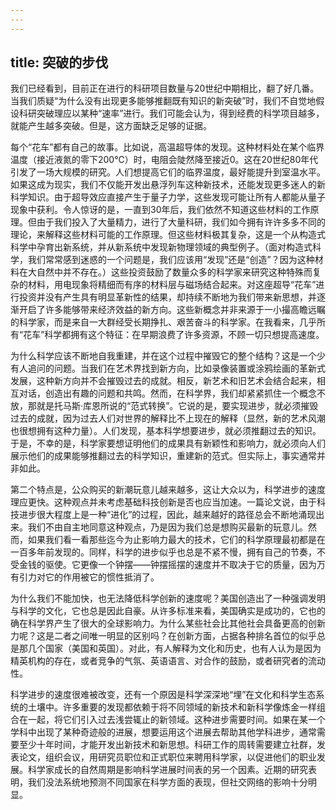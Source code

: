 ```yaml
---
---
---
```

title: 突破的步伐
---




我们已经看到，目前正在进行的科研项目数量与20世纪中期相比，翻了好几番。当我们质疑“为什么没有出现更多能够推翻既有知识的新突破”时，我们不自觉地假设科研突破理应以某种“速率”进行。我们可能会认为，得到经费的科学项目越多，就能产生越多突破。但是，这方面缺乏足够的证据。

每个“花车”都有自己的故事。比如说，高温超导体的发现。这种材料处在某个临界温度（接近液氮的零下200℃）时，电阻会陡然降至接近0。这在20世纪80年代引发了一场大规模的研究。人们想提高它们的临界温度，最好能提升到室温水平。如果这成为现实，我们不仅能开发出悬浮列车这种新技术，还能发现更多迷人的新科学知识。由于超导效应直接产生于量子力学，这些发现可能让所有人都能从量子现象中获利。令人惊讶的是，一直到30年后，我们依然不知道这些材料的工作原理。但由于我们投入了大量精力，进行了大量科研，我们如今拥有许许多多不同的理论，来解释这些材料可能的工作原理。但这些材料极其复杂，这是一个从构造式科学中孕育出新系统，并从新系统中发现新物理领域的典型例子。（面对构造式科学，我们常常感到迷惑的一个问题是，我们应该用“发现”还是“创造”？因为这种材料在大自然中并不存在。）这些投资鼓励了数量众多的科学家来研究这种特殊而复杂的材料，用电现象将精细而有序的材料层与磁场结合起来。对这座超导“花车”进行投资并没有产生具有明显革新性的结果，却持续不断地为我们带来新思想，并逐渐开启了许多能够带来经济效益的新方向。这些新概念并非来源于一小撮高瞻远瞩的科学家，而是来自一大群经受长期挣扎、艰苦奋斗的科学家。在我看来，几乎所有“花车”科学都拥有这个特征：在早期浪费了许多资源，不顾一切只想提高速度。

为什么科学应该不断地自我重建，并在这个过程中摧毁它的整个结构？这是一个少有人追问的问题。当我们在艺术界找到新方向，比如录像装置或涂鸦绘画的革新式发展，这种新方向并不会摧毁过去的成就。相反，新艺术和旧艺术会结合起来，相互对话，创造出有趣的问题和共鸣。然而，在科学界，我们却紧紧抓住一个概念不放，那就是托马斯·库恩所说的“范式转换”。它说的是，要实现进步，就必须摧毁过去的成就，因为过去人们对世界的解释比不上现在的解释（显然，新的艺术风潮也很想拥有这种力量）。人们发现，基本科学想要进步，就必须推翻过去的知识。于是，不幸的是，科学家要想证明他们的成果具有新颖性和影响力，就必须向人们展示他们的成果能够推翻过去的科学知识，重建新的范式。但实际上，事实通常并非如此。

第二个特点是，公众购买的新潮玩意儿越来越多，这让大众以为，科学进步的速度理应更快。这种观点并未考虑基础科技创新是否也应当加速。一篇论文说，由于科技进步很大程度上是一种“进化”的过程，因此，越来越好的路径总会不断地涌现出来。我们不由自主地同意这种观点，乃是因为我们总是想购买最新的玩意儿。然而，如果我们看一看那些迄今为止影响力最大的技术，它们的科学原理最初都是在一百多年前发现的。同样，科学的进步似乎也总是不紧不慢，拥有自己的节奏，不受金钱的驱使。它更像一个钟摆——钟摆摇摆的速度并不取决于它的质量，因为万有引力对它的作用被它的惯性抵消了。

为什么我们不能加快，也无法降低科学创新的速度呢？美国创造出了一种强调发明与科学的文化，它也总是因此自豪。从许多标准来看，美国确实是成功的，它也的确在科学界产生了很大的全球影响力。为什么某些社会比其他社会具备更高的创新力呢？这是二者之间唯一明显的区别吗？在创新方面，占据各种排名首位的似乎总是那几个国家（美国和英国）。对此，有人解释为文化和历史，也有人认为是因为精英机构的存在，或者竞争的气氛、英语语言、对合作的鼓励，或者研究者的流动性。

科学进步的速度很难被改变，还有一个原因是科学深深地“埋”在文化和科学生态系统的土壤中。许多重要的发现都依赖于将不同领域的新技术和新科学像炼金一样组合在一起，将它们引入过去浅尝辄止的新领域。这种进步需要时间。如果在某一个学科中出现了某种奇迹般的进展，想要运用这个进展去帮助其他学科进步，通常需要至少十年时间，才能开发出新技术和新思想。科研工作的周转需要建立社群，发表论文，组织会议，用研究员职位和正式职位来聘用科学家，以促进他们的职业发展。科学家成长的自然周期是影响科学进展时间表的另一个因素。近期的研究表明，我们没法系统地预测不同国家在科学方面的表现，但社交网络的影响十分明显。